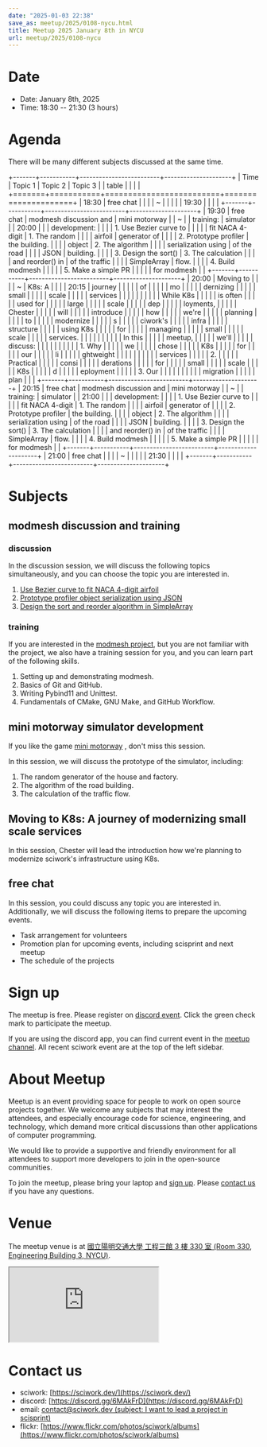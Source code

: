 ```yaml
---
date: "2025-01-03 22:38"
save_as: meetup/2025/0108-nycu.html
title: Meetup 2025 January 8th in NYCU
url: meetup/2025/0108-nycu
---
```


# Date

- Date: January 8th, 2025
- Time: 18:30 \-- 21:30 (3 hours)

# Agenda

There will be many different subjects discussed at the same time.

+-------+-----------+-------------------------+---------------------+
| Time | Topic 1 | Topic 2 | Topic 3 |
| table | | | |
+=======+===========+=========================+=====================+
| 18:30 | free chat | | |
| \~ | | | |
| 19:30 | | | |
+-------+-----------+-------------------------+---------------------+
| 19:30 | free chat | modmesh discussion and | mini motorway |
| \~ | | training: | simulator |
| 20:00 | | | development: |
| | | 1. Use Bezier curve to | |
| | | fit NACA 4-digit | 1. The random |
| | | airfoil | generator of |
| | | 2. Prototype profiler | the building. |
| | | object | 2. The algorithm |
| | | serialization using | of the road |
| | | JSON | building. |
| | | 3. Design the sort() | 3. The calculation |
| | | and reorder() in | of the traffic |
| | | SimpleArray | flow. |
| | | 4. Build modmesh | |
| | | 5. Make a simple PR | |
| | | for modmesh | |
+-------+-----------+-------------------------+---------------------+
| 20:00 | Moving to | | |
| \~ | K8s: A | | |
| 20:15 | journey | | |
| | of | | |
| | mo | | |
| | dernizing | | |
| | small | | |
| | scale | | |
| | services | | |
| | | | |
| | While K8s | | |
| | is often | | |
| | used for | | |
| | large | | |
| | scale | | |
| | dep | | |
| | loyments, | | |
| | Chester | | |
| | will | | |
| | introduce | | |
| | how | | |
| | we\'re | | |
| | planning | | |
| | to | | |
| | modernize | | |
| | s | | |
| | ciwork\'s | | |
| | infra | | |
| | structure | | |
| | using K8s | | |
| | for | | |
| | managing | | |
| | small | | |
| | scale | | |
| | services. | | |
| | | | |
| | In this | | |
| | meetup, | | |
| | we\'ll | | |
| | discuss: | | |
| | | | |
| | 1. Why | | |
| | we | | |
| | chose | | |
| | K8s | | |
| | for | | |
| | our | | |
| | li | | |
| | ghtweight | | |
| | | | |
| | services | | |
| | 2. | | |
| | Practical | | |
| | consi | | |
| | derations | | |
| | for | | |
| | small | | |
| | scale | | |
| | K8s | | |
| | d | | |
| | eployment | | |
| | 3. Our | | |
| | | | |
| | migration | | |
| | plan | | |
+-------+-----------+-------------------------+---------------------+
| 20:15 | free chat | modmesh discussion and | mini motorway |
| \~ | | training: | simulator |
| 21:00 | | | development: |
| | | 1. Use Bezier curve to | |
| | | fit NACA 4-digit | 1. The random |
| | | airfoil | generator of |
| | | 2. Prototype profiler | the building. |
| | | object | 2. The algorithm |
| | | serialization using | of the road |
| | | JSON | building. |
| | | 3. Design the sort() | 3. The calculation |
| | | and reorder() in | of the traffic |
| | | SimpleArray | flow. |
| | | 4. Build modmesh | |
| | | 5. Make a simple PR | |
| | | for modmesh | |
+-------+-----------+-------------------------+---------------------+
| 21:00 | free chat | | |
| \~ | | | |
| 21:30 | | | |
+-------+-----------+-------------------------+---------------------+

# Subjects

## modmesh discussion and training

### discussion

In the discussion session, we will discuss the following topics
simultaneously, and you can choose the topic you are interested in.

1.  [Use Bezier curve to fit NACA 4-digit
    airfoil](https://github.com/solvcon/modmesh/issues/320)
2.  [Prototype profiler object serialization using
    JSON](https://github.com/solvcon/modmesh/issues/343)
3.  [Design the sort and reorder algorithm in
    SimpleArray](https://github.com/solvcon/modmesh/issues/435)

### training

If you are interested in the [modmesh
project](https://github.com/solvcon/modmesh), but you are not familiar
with the project, we also have a training session for you, and you can
learn part of the following skills.

1.  Setting up and demonstrating modmesh.
2.  Basics of Git and GitHub.
3.  Writing Pybind11 and Unittest.
4.  Fundamentals of CMake, GNU Make, and GitHub Workflow.

## mini motorway simulator development

If you like the game [mini
motorway](https://store.steampowered.com/app/1127500/Mini_Motorways/) ,
don\'t miss this session.

In this session, we will discuss the prototype of the simulator,
including:

1.  The random generator of the house and factory.
2.  The algorithm of the road building.
3.  The calculation of the traffic flow.

## Moving to K8s: A journey of modernizing small scale services

In this session, Chester will lead the introduction how we\'re planning
to modernize sciwork\'s infrastructure using K8s.

## free chat

In this session, you could discuss any topic you are interested in.
Additionally, we will discuss the following items to prepare the
upcoming events.

- Task arrangement for volunteers
- Promotion plan for upcoming events, including scisprint and next
  meetup
- The schedule of the projects

# Sign up

The meetup is free. Please register on [discord
event](https://discord.com/channels/730297880140578906/1007075707400237067/1324722905275170897).
Click the green check mark to participate the meetup.

If you are using the discord app, you can find current event in the
[meetup
channel](https://discordapp.com/channels/730297880140578906/1007075707400237067).
All recent sciwork event are at the top of the left sidebar.

# About Meetup

Meetup is an event providing space for people to work on open source
projects together. We welcome any subjects that may interest the
attendees, and especially encourage code for science, engineering, and
technology, which demand more critical discussions than other
applications of computer programming.

We would like to provide a supportive and friendly environment for all
attendees to support more developers to join in the open-source
communities.

To join the meetup, please bring your laptop and [sign up](#sign-up).
Please [contact us](#contact-us) if you have any questions.

# Venue

The meetup venue is at [國立陽明交通大學 工程三館 3 樓 330 室 (Room 330,
Engineering Building 3, NYCU)](https://goo.gl/maps/TgDYwohB3CBmQgww9).

<div
  style={{
    overflow: "hidden",
    paddingBottom: "56.25%",
    position: "relative",
    height: 0,
  }}
>
  <iframe
    src="https://www.google.com/maps/embed?pb=!1m18!1m12!1m3!1d905.5596639949631!2d120.99673777209487!3d24.787280157478236!2m3!1f0!2f0!3f0!3m2!1i1024!2i768!4f13.1!3m3!1m2!1s0x3468360f96adabd7%3A0xedfd1ba0fa6c6bf7!2z5ZyL56uL6Zm95piO5Lqk6YCa5aSn5a24IOW3peeoi-S4iemkqA!5e0!3m2!1szh-TW!2stw!4v1678519228058!5m2!1szh-TW!2stw"
    style={{
      left: 0,
      top: 0,
      height: "100%",
      width: "100%",
      position: "absolute",
      border: 0,
    }}
    allowfullscreen=""
    loading="lazy"
    referrerpolicy="no-referrer-when-downgrade"
  ></iframe>
</div>

# Contact us

- sciwork: [https://sciwork.dev/](https://sciwork.dev/)
- discord: [https://discord.gg/6MAkFrD](https://discord.gg/6MAkFrD)
- email: [contact@sciwork.dev (subject: I want to lead a project in
  scisprint)](mailto:contact@sciwork.dev?subject=[sciwork]%20I%20want%20to%20lead%20a%20project%20in%20scisprint)
- flickr: [https://www.flickr.com/photos/sciwork/albums](https://www.flickr.com/photos/sciwork/albums)
